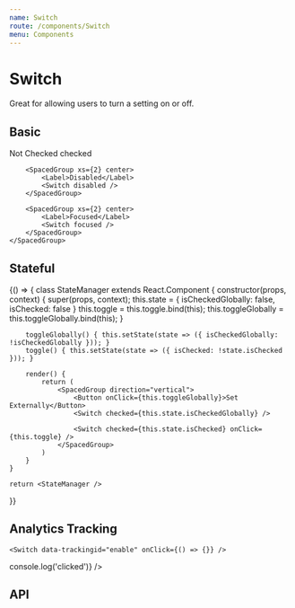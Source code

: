 ```yaml
---
name: Switch
route: /components/Switch
menu: Components
---
```



# Switch

Great for allowing users to turn a setting on or off.

## Basic

<Playground>
	<SpacedGroup direction="vertical">
		<SpacedGroup xs={2} center>
			<Label>Not Checked</Label>
			<Switch />
		</SpacedGroup>
		<SpacedGroup xs={2} center>
			<Label>checked</Label>
			<Switch checked />
		</SpacedGroup>

    	<SpacedGroup xs={2} center>
    		<Label>Disabled</Label>
    		<Switch disabled />
    	</SpacedGroup>

    	<SpacedGroup xs={2} center>
    		<Label>Focused</Label>
    		<Switch focused />
    	</SpacedGroup>
    </SpacedGroup>

</Playground>

## Stateful

<Playground>
{() => {
	class StateManager extends React.Component {
		constructor(props, context) {
			super(props, context);
			this.state = {
				isCheckedGlobally: false,
				isChecked: false
			}
			this.toggle = this.toggle.bind(this);
			this.toggleGlobally = this.toggleGlobally.bind(this);
		}

    	toggleGlobally() { this.setState(state => ({ isCheckedGlobally: !isCheckedGlobally })); }
    	toggle() { this.setState(state => ({ isChecked: !state.isChecked })); }

    	render() {
    		return (
    			<SpacedGroup direction="vertical">
    				<Button onClick={this.toggleGlobally}>Set Externally</Button>
    				<Switch checked={this.state.isCheckedGlobally} />

    				<Switch checked={this.state.isChecked} onClick={this.toggle} />
    			</SpacedGroup>
    		)
    	}
    }

    return <StateManager />

}}

</Playground>

## Analytics Tracking

```
<Switch data-trackingid="enable" onClick={() => {}} />
```

<Playground data-test="analytics">
  <Switch data-trackingid="enable" onClick={() => console.log('clicked')} />
</Playground>

## API

<PropsTable of={Switch} />
